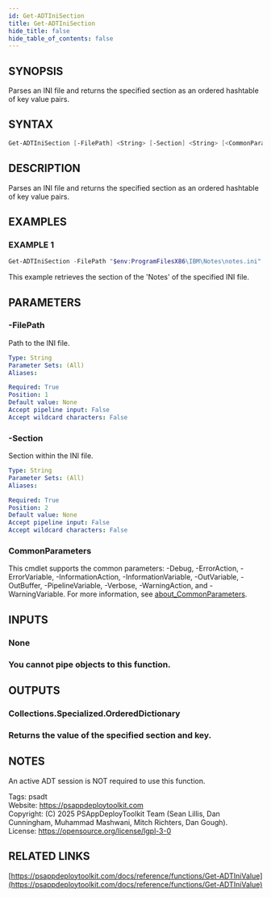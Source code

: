 ```yaml
---
id: Get-ADTIniSection
title: Get-ADTIniSection
hide_title: false
hide_table_of_contents: false
---
```


## SYNOPSIS

Parses an INI file and returns the specified section as an ordered hashtable of key value pairs.

## SYNTAX

```powershell
Get-ADTIniSection [-FilePath] <String> [-Section] <String> [<CommonParameters>]
```

## DESCRIPTION

Parses an INI file and returns the specified section as an ordered hashtable of key value pairs.

## EXAMPLES

### EXAMPLE 1

```powershell
Get-ADTIniSection -FilePath "$env:ProgramFilesX86\IBM\Notes\notes.ini" -Section 'Notes'
```

This example retrieves the section of the 'Notes' of the specified INI file.

## PARAMETERS

### -FilePath

Path to the INI file.

```yaml
Type: String
Parameter Sets: (All)
Aliases:

Required: True
Position: 1
Default value: None
Accept pipeline input: False
Accept wildcard characters: False
```

### -Section

Section within the INI file.

```yaml
Type: String
Parameter Sets: (All)
Aliases:

Required: True
Position: 2
Default value: None
Accept pipeline input: False
Accept wildcard characters: False
```

### CommonParameters

This cmdlet supports the common parameters: -Debug, -ErrorAction, -ErrorVariable, -InformationAction, -InformationVariable, -OutVariable, -OutBuffer, -PipelineVariable, -Verbose, -WarningAction, and -WarningVariable. For more information, see [about_CommonParameters](http://go.microsoft.com/fwlink/?LinkID=113216).

## INPUTS

### None

### You cannot pipe objects to this function.
## OUTPUTS

### Collections.Specialized.OrderedDictionary

### Returns the value of the specified section and key.
## NOTES
An active ADT session is NOT required to use this function.

Tags: psadt<br />
Website: https://psappdeploytoolkit.com<br />
Copyright: (C) 2025 PSAppDeployToolkit Team (Sean Lillis, Dan Cunningham, Muhammad Mashwani, Mitch Richters, Dan Gough).<br />
License: https://opensource.org/license/lgpl-3-0

## RELATED LINKS

[https://psappdeploytoolkit.com/docs/reference/functions/Get-ADTIniValue](https://psappdeploytoolkit.com/docs/reference/functions/Get-ADTIniValue)
